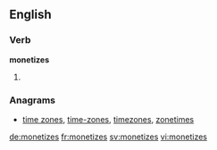 ==English==

===Verb===
'''monetizes'''

# {{en-third-person singular of|monetize}}

===Anagrams===
* [[time zones#English|time zones]], [[time-zones#English|time-zones]], [[timezones#English|timezones]], [[zonetimes#English|zonetimes]]

[[de:monetizes]]
[[fr:monetizes]]
[[sv:monetizes]]
[[vi:monetizes]]